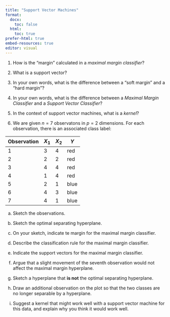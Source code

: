 ```yaml
---
title: "Support Vector Machines"
format:
  docx:
    toc: false
  html:
    toc: true
prefer-html: true
embed-resources: true
editor: visual
---
```


1.  How is the "margin" calculated in a *maximal margin classifier*?

2.  What is a support vector?

3.  In your own words, what is the difference between a "soft margin" and a "hard margin"?

4.  In your own words, what is the difference between a *Maximal Margin Classifier* and a *Support Vector Classifier*?

5.  In the context of support vector machines, what is a *kernel*?

6.  We are given $n = 7$ observatons in $p = 2$ dimensions. For each observation, there is an associated class label:

| Observation | $X_1$ | $X_2$ | $Y$  |
|-------------|-------|-------|------|
| 1           | 3     | 4     | red  |
| 2           | 2     | 2     | red  |
| 3           | 4     | 4     | red  |
| 4           | 1     | 4     | red  |
| 5           | 2     | 1     | blue |
| 6           | 4     | 3     | blue |
| 7           | 4     | 1     | blue |


(a) Sketch the observations.

(b) Sketch the optimal separating hyperplane. 

(c) On your sketch, indicate te margin for the maximal margin classifier. 

(d) Describe the classification rule for the maximal margin classifier. 

(e) Indicate the support vectors for the maximal margin classifier.

(f) Argue that a slight movement of the seventh observation would not affect the maximal margin hyperplane. 

(g) Sketch a hyperplane that **is not** the optimal separating hyperplane. 

(h) Draw an additional observation on the plot so that the two classes are no longer separable by a hyperplane. 

(i) Suggest a kernel that might work well with a support vector machine for this data, and explain why you think it would work well.
